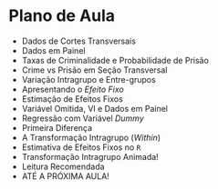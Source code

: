 # Plano de Aula

- Dados de Cortes Transversais
- Dados em Painel
- Taxas de Criminalidade e Probabilidade de Prisão
- Crime vs Prisão em Seção Transversal
- Variação Intragrupo e Entre-grupos
- Apresentando o *Efeito Fixo*
- Estimação de Efeitos Fixos
- Variável Omitida, VI e Dados em Painel
- Regressão com Variável _Dummy_
- Primeira Diferença
- A Transformação Intragrupo (_Within_)
- Estimativa de Efeitos Fixos no `R`
- Transformação Intragrupo Animada!
- Leitura Recomendada
- ATÉ A PRÓXIMA AULA!
